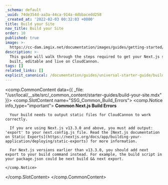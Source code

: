 ```yaml
---
_schema: default
_uuid: 74de354d-aa3a-44ca-914a-4dbbacedd258
_created_at: '2022-02-03 00:32:03 +0000'
title: Build your Site
nav_title: Build your Site
order: 10
published: true
image: >-
  https://cc-dam.imgix.net/documentation/images/guides/getting-started/guide-thumbnails/CloudCannon-Getting-Started-Thumbnail-Nextjs.png
description: >-
  This guide will walk through the steps required to get your Next.js site
  built, editable and live on CloudCannon.
tags: []
related_links: []
explicit_canonical: /documentation/guides/universal-starter-guide/build-your-site/
---
```

<comp.CommonContent data={{ _file: "/usr/local/__site/src/_common_content/starter-guides/build-your-site.mdx" }}>
   <comp.SlotContent name="SSG_Common_Build_Errors">
    <comp.Notice info_type="important">
      **Common Next.js Build Errors**

      Your build needs to output static files for CloudCannon to work correctly.

      If you are using Next.js v13.3.0 and above, you must add output: 'export' to your next.config.js file. Read the [Next.js documentation on Static Exports](https://nextjs.org/docs/app/building-your-application/deploying/static-exports) for more information.

      For Next.js versions earlier than v13.3.0, you should add next export to your build command instead. For example, the build script in your package.json could be next build && next export.

    </comp.Notice>
  </comp.SlotContent>
</comp.CommonContent>